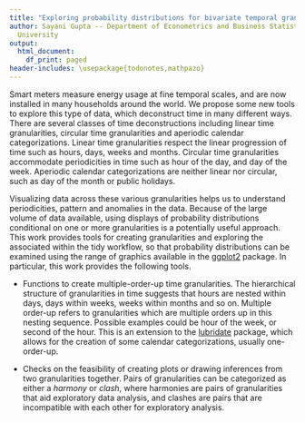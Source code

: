 ```yaml
---
title: "Exploring probability distributions for bivariate temporal granularities"
author: Sayani Gupta -- Department of Econometrics and Business Statistics, Monash
  University
output:
  html_document:
    df_print: paged
header-includes: \usepackage{todonotes,mathpazo}
---
```


Smart meters measure energy usage at fine temporal scales, and are now installed in many households around the world. We propose some new tools to explore this type of data, which deconstruct time in many different ways. There are several classes of time deconstructions including linear time granularities, circular time granularities and aperiodic calendar categorizations. Linear time granularities respect the linear progression of time such as hours, days, weeks and months. Circular time granularities accommodate periodicities in time such as hour of the day, and day of the week. Aperiodic calendar categorizations are neither linear nor circular, such as day of the month or public holidays.

Visualizing data across these various granularities helps us to understand periodicities, pattern and anomalies in the data. Because of the large volume of data available, using displays of probability distributions conditional on one or more granularities is a potentially useful approach. This work provides tools for creating granularities and exploring the associated within the tidy workflow, so that probability distributions can be examined using the range of graphics available in the [ggplot2](https://cran.r-project.org/package=ggplot2) package. In particular, this work provides the following tools.

  * Functions to create multiple-order-up time granularities.  The hierarchical structure of granularities in time suggests that hours are nested within days, days within weeks, weeks within months and so on. Multiple order-up refers to granularities which are multiple orders up in this nesting sequence. Possible examples could be hour of the week, or second of the hour. This is an extension to the [lubridate]([https://cran.r-project.org/package=lubridate) package, which allows for the creation of some calendar categorizations, usually one-order-up.

  * Checks on the feasibility of creating plots or drawing inferences from two granularities together. Pairs of granularities can be categorized as either a *harmony* or *clash*, where harmonies are pairs of granularities that aid exploratory data analysis, and clashes are pairs that are incompatible with each other for exploratory analysis.
